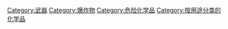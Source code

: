 {{catmore}}
{{Commonscat|Rockets}}

[[Category:武器|Category:武器]]
[[Category:爆炸物|Category:爆炸物]]
[[Category:危险化学品|Category:危险化学品]]
[[Category:按用途分类的化学品|Category:按用途分类的化学品]]